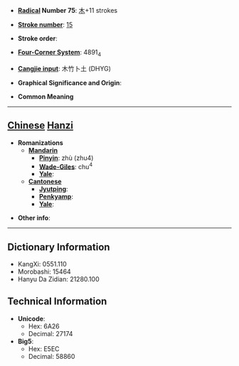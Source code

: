 * '''[[Wiktionary:Chinese radical index| Radical]] Number 75''': [[Wiktionary:Chinese radical index 木|木]]+11 strokes

* '''[[Wiktionary:Chinese total strokes index|Stroke number]]''': [[Wiktionary:Chinese total strokes index 15|15]]

* '''Stroke order''': 

* '''[[Wiktionary:Chinese four corner index|Four-Corner System]]''': 4891<sub>4</sub>

* '''[[Wiktionary:Chinese Cangjie index|Cangjie input]]''': 木竹卜土 (DHYG)

* '''Graphical Significance and Origin''': 

* '''Common Meaning'''

----

== [[Chinese]] [[Hanzi]] ==

* '''Romanizations'''
** '''[[Mandarin]]'''
*** '''[[Pinyin]]''': zhù (zhu4)
*** '''[[Wade-Giles]]''': chu<sup>4</sup>
*** '''[[Yale]]''': 
** '''[[Cantonese]]'''
*** '''[[Jyutping]]''':
*** '''[[Penkyamp]]''': 
*** '''[[Yale]]''': 

* '''Other info''': 

----

== Dictionary Information ==

* KangXi: 0551.110
* Morobashi: 15464
* Hanyu Da Zidian: 21280.100

== Technical Information ==

* '''Unicode''':
** Hex: 6A26
** Decimal: 27174
* '''Big5''':
** Hex: E5EC
** Decimal: 58860